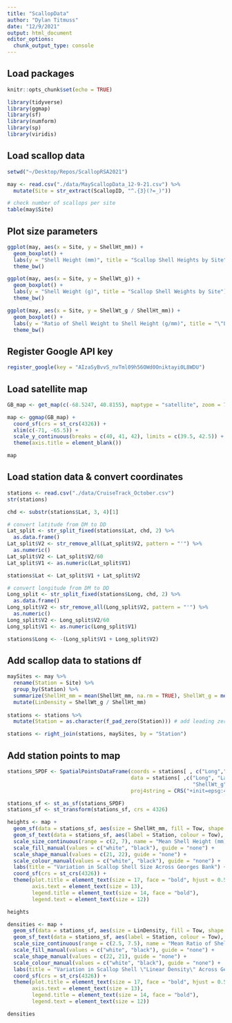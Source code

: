 ```yaml
---
title: "ScallopData"
author: "Dylan Titmuss"
date: "12/9/2021"
output: html_document
editor_options: 
  chunk_output_type: console
---
```


## Load packages
```r
knitr::opts_chunk$set(echo = TRUE)

library(tidyverse)
library(ggmap)
library(sf)
library(numform)
library(sp)
library(viridis)
```

## Load scallop data
```r
setwd("~/Desktop/Repos/ScallopRSA2021")

may <- read.csv("./data/MayScallopData_12-9-21.csv") %>%
  mutate(Site = str_extract(ScallopID, "^.{3}(?=_)"))

# check number of scallops per site
table(may$Site)
```

## Plot size parameters
```r
ggplot(may, aes(x = Site, y = ShellHt_mm)) +
  geom_boxplot() +
  labs(y = "Shell Height (mm)", title = "Scallop Shell Heights by Site") +
  theme_bw()

ggplot(may, aes(x = Site, y = ShellWt_g)) +
  geom_boxplot() +
  labs(y = "Shell Weight (g)", title = "Scallop Shell Weights by Site") +
  theme_bw()

ggplot(may, aes(x = Site, y = ShellWt_g / ShellHt_mm)) +
  geom_boxplot() +
  labs(y = "Ratio of Shell Weight to Shell Height (g/mm)", title = "\"Linear Density\" of Scallop Shells") +
  theme_bw()
```

## Register Google API key
```r
register_google(key = "AIzaSyBvvS_nvTml09h56OWd0Oniktayi0L8WDU")
```

## Load satellite map
```r
GB_map <- get_map(c(-68.5247, 40.8155), maptype = "satellite", zoom = 7, source = "google")

map <- ggmap(GB_map) +
  coord_sf(crs = st_crs(4326)) +
  xlim(c(-71, -65.5)) +
  scale_y_continuous(breaks = c(40, 41, 42), limits = c(39.5, 42.5)) +
  theme(axis.title = element_blank())

map
```

## Load station data & convert coordinates
```r
stations <- read.csv("./data/CruiseTrack_October.csv")
str(stations)

chd <- substr(stations$Lat, 3, 4)[1]

# convert latitude from DM to DD
Lat_split <- str_split_fixed(stations$Lat, chd, 2) %>%
  as.data.frame()
Lat_split$V2 <- str_remove_all(Lat_split$V2, pattern = "'") %>%
  as.numeric()
Lat_split$V2 <- Lat_split$V2/60
Lat_split$V1 <- as.numeric(Lat_split$V1)

stations$Lat <- Lat_split$V1 + Lat_split$V2

# convert longitude from DM to DD
Long_split <- str_split_fixed(stations$Long, chd, 2) %>%
  as.data.frame()
Long_split$V2 <- str_remove_all(Long_split$V2, pattern = "'") %>%
  as.numeric()
Long_split$V2 <- Long_split$V2/60
Long_split$V1 <- as.numeric(Long_split$V1)

stations$Long <- -(Long_split$V1 + Long_split$V2)
```

## Add scallop data to stations df
```r
maySites <- may %>%
  rename(Station = Site) %>%
  group_by(Station) %>%
  summarize(ShellHt_mm = mean(ShellHt_mm, na.rm = TRUE), ShellWt_g = mean(ShellWt_g, na.rm = TRUE)) %>%
  mutate(LinDensity = ShellWt_g / ShellHt_mm)
  
stations <- stations %>%
  mutate(Station = as.character(f_pad_zero(Station))) # add leading zeros to station numbers

stations <- right_join(stations, maySites, by = "Station")
```

## Add station points to map
```r
stations_SPDF <- SpatialPointsDataFrame(coords = stations[ , c("Long","Lat")],
                                        data = stations[ ,c("Long", "Lat", "Station", "Tow", "ShellHt_mm",
                                                            "ShellWt_g", "LinDensity")],
                                        proj4string = CRS("+init=epsg:4326"))

stations_sf <- st_as_sf(stations_SPDF)
stations_sf <- st_transform(stations_sf, crs = 4326)

heights <- map +
  geom_sf(data = stations_sf, aes(size = ShellHt_mm, fill = Tow, shape = Tow), inherit.aes = FALSE) +
  geom_sf_text(data = stations_sf, aes(label = Station, colour = Tow), nudge_x = 0, nudge_y = 0.09, size = 3.5, inherit.aes = FALSE) +
  scale_size_continuous(range = c(2, 7), name = "Mean Shell Height (mm)") +
  scale_fill_manual(values = c("white", "black"), guide = "none") +
  scale_shape_manual(values = c(21, 22), guide = "none") +
  scale_colour_manual(values = c("white", "black"), guide = "none") +
  labs(title = "Variation in Scallop Shell Size Across Georges Bank") +
  coord_sf(crs = st_crs(4326)) +
  theme(plot.title = element_text(size = 17, face = "bold", hjust = 0.5),
        axis.text = element_text(size = 13),
        legend.title = element_text(size = 14, face = "bold"),
        legend.text = element_text(size = 12))

heights

densities <- map +
  geom_sf(data = stations_sf, aes(size = LinDensity, fill = Tow, shape = Tow), inherit.aes = FALSE) +
  geom_sf_text(data = stations_sf, aes(label = Station, colour = Tow), nudge_x = 0, nudge_y = 0.09, size = 3.5, inherit.aes = FALSE) +
  scale_size_continuous(range = c(2.5, 7.5), name = "Mean Ratio of Shell Weight\nto Shell Height (g/mm)", guide = guide_legend(override.aes = list(shape = 22, fill = "white"))) +
  scale_fill_manual(values = c("white", "black"), guide = "none") +
  scale_shape_manual(values = c(22, 21), guide = "none") +
  scale_colour_manual(values = c("white", "black"), guide = "none") +
  labs(title = "Variation in Scallop Shell \"Linear Density\" Across Georges Bank") +
  coord_sf(crs = st_crs(4326)) +
  theme(plot.title = element_text(size = 17, face = "bold", hjust = 0.5),
        axis.text = element_text(size = 13),
        legend.title = element_text(size = 14, face = "bold"),
        legend.text = element_text(size = 12))

densities
```
